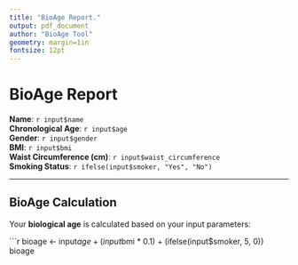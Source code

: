 ---
title: "BioAge Report."
output: pdf_document
author: "BioAge Tool"
geometry: margin=1in
fontsize: 12pt
---

# BioAge Report

**Name**: `r input$name`  
**Chronological Age**: `r input$age`  
**Gender**: `r input$gender`  
**BMI**: `r input$bmi`  
**Waist Circumference (cm)**: `r input$waist_circumference`  
**Smoking Status**: `r ifelse(input$smoker, "Yes", "No")`

---

## BioAge Calculation

Your **biological age** is calculated based on your input parameters:

```{r}
bioage <- input$age + (input$bmi * 0.1) + (ifelse(input$smoker, 5, 0))
bioage
